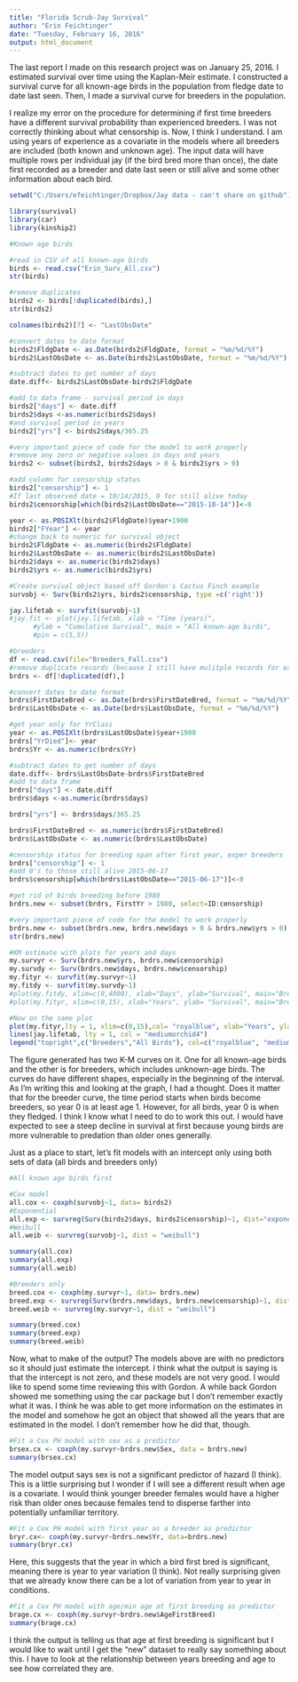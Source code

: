 ```yaml
---
title: "Florida Scrub-Jay Survival"
author: "Erin Feichtinger"
date: "Tuesday, February 16, 2016"
output: html_document
---
```


The last report I made on this research project was on January 25, 2016. I estimated survival over time using the Kaplan-Meir estimate. I constructed a survival curve for all known-age birds in the population from fledge date to date last seen. Then, I made a survival curve for breeders in the population. 

I realize my error on the procedure for determining if first time breeders have a different survival probability than experienced breeders. I was not correctly thinking about what censorship is. Now, I think I understand. I am using years of experience as a covariate in the models where all breeders are included (both known and unknown age). The input data will have multiple rows per individual jay (if the bird bred more than once), the date first recorded as a breeder and date last seen or still alive and some other information about each bird. 

```r
setwd("C:/Users/efeichtinger/Dropbox/Jay data - can't share on github")

library(survival)
library(car)
library(kinship2)

#Known age birds

#read in CSV of all known-age birds 
birds <- read.csv("Erin_Surv_All.csv")
str(birds)

#remove duplicates 
birds2 <- birds[!duplicated(birds),]
str(birds2)

colnames(birds2)[7] <- "LastObsDate"

#convert dates to date format
birds2$FldgDate <- as.Date(birds2$FldgDate, format = "%m/%d/%Y")
birds2$LastObsDate <- as.Date(birds2$LastObsDate, format = "%m/%d/%Y")

#subtract dates to get number of days
date.diff<- birds2$LastObsDate-birds2$FldgDate

#add to data frame - survival period in days
birds2["days"] <- date.diff
birds2$days <-as.numeric(birds2$days)
#and survival period in years 
birds2["yrs"] <- birds2$days/365.25

#very important piece of code for the model to work properly
#remove any zero or negative values in days and years 
birds2 <- subset(birds2, birds2$days > 0 & birds2$yrs > 0)

#add column for censorship status 
birds2["censorship"] <- 1
#If last observed date = 10/14/2015, 0 for still alive today
birds2$censorship[which(birds2$LastObsDate=="2015-10-14")]<-0

year <- as.POSIXlt(birds2$FldgDate)$year+1900
birds2["FYear"] <- year
#change back to numeric for survival object 
birds2$FldgDate <- as.numeric(birds2$FldgDate)
birds2$LastObsDate <- as.numeric(birds2$LastObsDate)
birds2$days <- as.numeric(birds2$days)
birds2$yrs <- as.numeric(birds2$yrs)

#Create survival object based off Gordon's Cactus Finch example
survobj <- Surv(birds2$yrs, birds2$censorship, type =c('right'))

jay.lifetab <- survfit(survobj~1)
#jay.fit <- plot(jay.lifetab, xlab = "Time (years)", 
      #ylab = "Cumulative Survival", main = "All known-age birds",
      #pin = c(5,5))

```


```r
#breeders
df <- read.csv(file="Breeders_Fall.csv")
#remove duplicate records (because I still have mulitple records for each individual)
brdrs <- df[!duplicated(df),]

#convert dates to date format
brdrs$FirstDateBred <- as.Date(brdrs$FirstDateBred, format = "%m/%d/%Y")
brdrs$LastObsDate <- as.Date(brdrs$LastObsDate, format = "%m/%d/%Y")

#get year only for YrClass
year <- as.POSIXlt(brdrs$LastObsDate)$year+1900
brdrs["YrDied"]<- year
brdrs$Yr <- as.numeric(brdrs$Yr)

#subtract dates to get number of days
date.diff<- brdrs$LastObsDate-brdrs$FirstDateBred
#add to data frame
brdrs["days"] <- date.diff
brdrs$days <-as.numeric(brdrs$days)

brdrs["yrs"] <- brdrs$days/365.25

brdrs$FirstDateBred <- as.numeric(brdrs$FirstDateBred)
brdrs$LastObsDate <- as.numeric(brdrs$LastObsDate)

#censorship status for breeding span after first year, exper breeders
brdrs["censorship"] <- 1
#add 0's to those still alive 2015-06-17
brdrs$censorship[which(brdrs$LastObsDate=="2015-06-17")]<-0

#get rid of birds breeding before 1980
brdrs.new <- subset(brdrs, FirstYr > 1980, select=ID:censorship)

#very important piece of code for the model to work properly 
brdrs.new <- subset(brdrs.new, brdrs.new$days > 0 & brdrs.new$yrs > 0)
str(brdrs.new)

#KM estimate with plots for years and days 
my.survyr <- Surv(brdrs.new$yrs, brdrs.new$censorship)
my.survdy <- Surv(brdrs.new$days, brdrs.new$censorship)
my.fityr <- survfit(my.survyr~1)
my.fitdy <- survfit(my.survdy~1)
#plot(my.fitdy, xlim=c(0,4000), xlab="Days", ylab="Survival", main="Breeders", pin=c(5,5))
#plot(my.fityr, xlim=c(0,15), xlab="Years", ylab= "Survival", main="Breeders", pin = c(5,5))

#Now on the same plot
plot(my.fityr,lty = 1, xlim=c(0,15),col= "royalblue", xlab="Years", ylab= "Survival", main="Florida Scrub-Jay Survival", pin = c(5,5))
lines(jay.lifetab, lty = 1, col = "mediumorchid4")
legend("topright",c("Breeders","All Birds"), col=c("royalblue", "mediumorchid4"), lty= c(1,1), lwd = 2)
```

The figure generated has two K-M curves on it. One for all known-age birds and the other is for breeders, which includes unknown-age birds. The curves do have different shapes, especially in the beginning of the interval. As I'm writing this and looking at the graph, I had a thought. Does it matter that for the breeder curve, the time period starts when birds become breeders, so year 0 is at least age 1. However, for all birds, year  0 is when they fledged. I think I know what I need to do to work this out. I would have expected to see a steep decline in survival at first because young birds are more vulnerable to predation than older ones generally. 


Just as a place to start, let's fit models with an intercept only using both sets of data (all birds and breeders only)
```r
#All known age birds first

#Cox model
all.cox <- coxph(survobj~1, data= birds2)
#Exponential 
all.exp <- survreg(Surv(birds2$days, birds2$censorship)~1, dist="exponential")
#Weibull
all.weib <- survreg(survobj~1, dist = "weibull")

summary(all.cox)
summary(all.exp)
summary(all.weib)

#Breeders only 
breed.cox <- coxph(my.survyr~1, data= brdrs.new)
breed.exp <- survreg(Surv(brdrs.new$days, brdrs.new$censorship)~1, dist="exponential")
breed.weib <- survreg(my.survyr~1, dist = "weibull")

summary(breed.cox)
summary(breed.exp)
summary(breed.weib)
```

Now, what to make of the output? The models above are with no predictors so it should just estimate the intercept. I think what the output is saying is that the intercept is not zero, and these models are not very good. I would like to spend some time reviewing this with Gordon. A while back Gordon showed me something using the car package but I don't remember exactly what it was. I think he was able to get more information on the estimates in the model and somehow he got an object that showed all the years that are estimated in the model. I don't remember how he did that, though. 
```r
#Fit a Cox PH model with sex as a predictor 
brsex.cx <- coxph(my.survyr~brdrs.new$Sex, data = brdrs.new)
summary(brsex.cx)
```

The model output says sex is not a significant predictor of hazard (I think). This is a little surprising but I wonder if I will see a different result when age is a covariate. I would think younger breeder females would have a higher risk than older ones because females tend to disperse farther into potentially unfamiliar territory.  

```r
#Fit a Cox PH model with first year as a breeder as predictor
bryr.cx<- coxph(my.survyr~brdrs.new$Yr, data=brdrs.new)
summary(bryr.cx)
```

Here, this suggests that the year in which a bird first bred is significant, meaning there is year to year variation (I think). Not really surprising given that we already know there can be a lot of variation from year to year in conditions. 

```r
#Fit a Cox PH model with age/min age at first breeding as predictor
brage.cx <- coxph(my.survyr~brdrs.new$AgeFirstBreed)
summary(brage.cx)
```

I think the output is telling us that age at first breeding is significant but I would like to wait until I get the "new" dataset to really say something about this. I have to look at the relationship between years breeding and age to see how correlated they are. 
